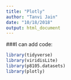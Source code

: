 ```yaml
---
title: "Plotly"
author: "Tanvi Jain"
date: "10/18/2018"
output: html_document
---
```


###I can add code:
```r
library(tidyverse)
library(viridisLite)
library(p8105.datasets)
library(plotly)
```